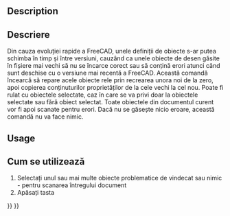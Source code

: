 <languages/>

{{Docnav
|[[Draft_ApplyStyle|ApplyStyle]]
|[[Draft_ShowSnapBar|ShowSnapBar]]
|[[Draft_Workbench|Draft]]
|IconL=Draft_ApplyStyle.svg
|IconR=Draft_ShowSnapBar.svg
|IconC=Workbench_Draft.svg
}}

<div class="mw-translate-fuzzy">
{{GuiCommand|Name=Draft Heal|Workbenches=[[Draft Workbench|Draft]], [[Arch Workbench|Arch]]|MenuLocation=Draft → Utilities → Heal}}
</div>

==Description== 

<div class="mw-translate-fuzzy">
== Descriere ==
Din cauza evoluției rapide a FreeCAD, unele definiții de obiecte s-ar putea schimba în timp și între versiuni, cauzând ca unele obiecte de desen găsite în fișiere mai vechi să nu se încarce corect sau să conțină erori atunci când sunt deschise cu o versiune mai recentă a FreeCAD. Această comandă încearcă să repare acele obiecte rele prin recrearea unora noi de la zero, apoi copierea conținuturilor proprietăților de la cele vechi la cel nou. Poate fi rulat cu obiectele selectate, caz în care se va privi doar la obiectele selectate sau fără obiect selectat. Toate obiectele din documentul curent vor fi apoi scanate pentru erori. Dacă nu se găsește nicio eroare, această comandă nu va face nimic.
</div>

==Usage== 

<div class="mw-translate-fuzzy">
== Cum se utilizează ==
# Selectați unul sau mai multe obiecte problematice de vindecat sau nimic - pentru scanarea întregului document
# Apăsați tasta {{KEY|[[Image:Draft_Heal.png|16px]] [[Draft Heal|Heal]]}}
</div>


{{Docnav
|[[Draft_ApplyStyle|ApplyStyle]]
|[[Draft_ShowSnapBar|ShowSnapBar]]
|[[Draft_Workbench|Draft]]
|IconL=Draft_ApplyStyle.svg
|IconR=Draft_ShowSnapBar.svg
|IconC=Workbench_Draft.svg
}}

{{Draft Tools navi{{#translation:}}}}
{{Userdocnavi{{#translation:}}}}